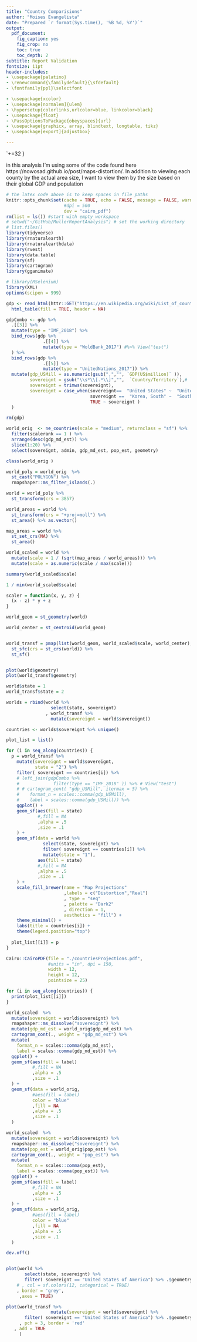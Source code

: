 ```yaml
---
title: "Country Comparisions"
author: "Moises Evangelista"
date: "Prepared `r format(Sys.time(), '%B %d, %Y')`"
output:
  pdf_document:
    fig_caption: yes
    fig_crop: no
    toc: true
    toc_depth: 2
subtitle: Report Validation
fontsize: 11pt
header-includes:
- \usepackage{palatino}
- \renewcommand{\familydefault}{\sfdefault}
- \fontfamily{ppl}\selectfont

- \usepackage{xcolor}
- \usepackage[normalem]{ulem}
- \hypersetup{colorlinks,urlcolor=blue, linkcolor=black}
- \usepackage{float}
- \PassOptionsToPackage{obeyspaces}{url}
- \usepackage{graphicx, array, blindtext, longtable, tikz}
- \usepackage[export]{adjustbox}

---
```



\makeatletter 
\begingroup \lccode`+=32 \lowercase
 {\endgroup \def\Url@ObeySp{\Url@Edit\Url@String{ }{+}}}
 \def\Url@space{\penalty\Url@sppen\ }
\makeatother


in this analysis I'm using some of the code found here https://nowosad.github.io/post/maps-distortion/. In addition to viewing each county by the actual area size, I want to view them by the size based on their global GDP and population

```r


# the latex code above is to keep spaces in file paths
knitr::opts_chunk$set(cache = TRUE, echo = FALSE, message = FALSE, warning = FALSE, include = FALSE,
                      #dpi = 500
                      dev = "cairo_pdf")
rm(list = ls()) #start with empty workspace
# setwd("~/GitHub/MullerReportAnalysis") # set the working directory
# list.files()
library(tidyverse)
library(rnaturalearth)
library(rnaturalearthdata)
library(rvest)
library(data.table)
library(sf)
library(cartogram)
library(gganimate)

# library(RSelenium)
library(XML)
options(scipen = 999)

```

```r


gdp <- read_html(httr::GET("https://en.wikipedia.org/wiki/List_of_countries_by_GDP_(nominal)", httr::user_agent("myagent"))) %>%
  html_table(fill = TRUE, header = NA)

gdpCombo <- gdp %>% 
  .[[3]] %>% 
  mutate(type = "IMF_2018") %>% 
  bind_rows(gdp %>% 
              .[[4]] %>% 
              mutate(type = "WoldBank_2017") #%>% View("test") 
  ) %>% 
  bind_rows(gdp %>% 
              .[[5]] %>% 
              mutate(type = "UnitedNations_2017")) %>% 
  mutate(gdp_USMill = as.numeric(gsub(",","", `GDP(US$million)` )),
         sovereignt = gsub("\\s*\\[.*\\]","",  `Country/Territory`),#    gsub("?[a-z]{1}/.*", "",),
         sovereignt = trimws(sovereignt),
         sovereignt = case_when(sovereignt==  "United States" ~  "United States of America",
                                sovereignt ==  "Korea, South" ~  "South Korea",
                                TRUE ~ sovereignt )
  ) 

rm(gdp)

world_orig  <- ne_countries(scale = "medium", returnclass = "sf") %>% 
  filter(scalerank == 1 ) %>% 
  arrange(desc(gdp_md_est)) %>% 
  slice(1:20) %>% 
  select(sovereignt, admin, gdp_md_est, pop_est, geometry)

class(world_orig )

world_poly = world_orig  %>% 
  st_cast("POLYGON") %>% 
  rmapshaper::ms_filter_islands(.)

world = world_poly %>% 
  st_transform(crs = 3857)

world_areas = world %>% 
  st_transform(crs = "+proj=moll") %>% 
  st_area() %>% as.vector()

map_areas = world %>% 
  st_set_crs(NA) %>% 
  st_area()

world_scaled = world %>% 
  mutate(scale = 1 / (sqrt(map_areas / world_areas))) %>% 
  mutate(scale = as.numeric(scale / max(scale)))

summary(world_scaled$scale)

1 / min(world_scaled$scale)

scaler = function(x, y, z) {
  (x - z) * y + z
}

world_geom = st_geometry(world)

world_center = st_centroid(world_geom)


world_transf = pmap(list(world_geom, world_scaled$scale, world_center), scaler) %>% 
  st_sfc(crs = st_crs(world)) %>% 
  st_sf()


plot(world$geometry)
plot(world_transf$geometry)

world$state = 1
world_transf$state = 2

worlds = rbind(world %>% 
                 select(state, sovereignt)
               , world_transf %>% 
                 mutate(sovereignt = world$sovereignt))

countries <- worlds$sovereignt %>% unique()

plot_list = list()

for (i in seq_along(countries)) {
  p = world_transf %>% 
    mutate(sovereignt = world$sovereignt,
           state = "2") %>% 
    filter( sovereignt == countries[i]) %>% 
    # left_join(gdpCombo %>% 
    #             filter(type == "IMF_2018" )) %>% # View("test")
    # # cartogram_cont( "gdp_USMill", itermax = 5) %>% 
    #    format_n = scales::comma(gdp_USMill),
    #    label = scales::comma(gdp_USMill)) %>% 
    ggplot() +
    geom_sf(aes(fill = state)
            #,fill = NA
            ,alpha = .5
            ,size = .1
    ) +
    geom_sf(data = world %>% 
              select(state, sovereignt) %>% 
              filter( sovereignt == countries[i]) %>% 
              mutate(state = "1"),
            aes(fill = state)
            #,fill = NA
            ,alpha = .5
            ,size = .1
    ) +
    scale_fill_brewer(name = "Map Projections"
                      ,labels = c("Distortion","Real")
                      , type = "seq"
                      , palette = "Dark2"
                      , direction = 1,
                      aesthetics = "fill") +
    theme_minimal() +
    labs(title = countries[i]) +
    theme(legend.position="top")
  
  plot_list[[i]] = p
}

Cairo::CairoPDF(file = "./countriesProjections.pdf",
                #units = "in", dpi = 150,
                width = 12, 
                height = 12, 
                pointsize = 25)

for (i in seq_along(countries)) {
  print(plot_list[[i]])
}

world_scaled  %>%
  mutate(sovereignt = world$sovereignt) %>%
  rmapshaper::ms_dissolve("sovereignt") %>%
  mutate(gdp_md_est = world_orig$gdp_md_est) %>%
  cartogram_cont(., weight = "gdp_md_est") %>%
  mutate(
    format_n = scales::comma(gdp_md_est),
    label = scales::comma(gdp_md_est)) %>%
  ggplot() +
  geom_sf(aes(fill = label)
          #,fill = NA
          ,alpha = .5
          ,size = .1
  ) +
  geom_sf(data = world_orig,
          #aes(fill = label)
          color = "blue"
          ,fill = NA
          ,alpha = .5
          ,size = .1
  )

world_scaled  %>%
  mutate(sovereignt = world$sovereignt) %>%
  rmapshaper::ms_dissolve("sovereignt") %>%
  mutate(pop_est = world_orig$pop_est) %>%
  cartogram_cont(., weight = "pop_est") %>%
  mutate(
    format_n = scales::comma(pop_est),
    label = scales::comma(pop_est)) %>%
  ggplot() +
  geom_sf(aes(fill = label)
          #,fill = NA
          ,alpha = .5
          ,size = .1
  ) +
  geom_sf(data = world_orig,
          #aes(fill = label)
          color = "blue"
          ,fill = NA
          ,alpha = .5
          ,size = .1
  )

dev.off()


plot(world %>% 
       select(state, sovereignt) %>% 
       filter( sovereignt == "United States of America") %>% .$geometry
    # , col = sf.colors(12, categorical = TRUE)
    , border = 'grey', 
     ,axes = TRUE)

plot(world_transf %>% 
                 mutate(sovereignt = world$sovereignt) %>% 
       filter( sovereignt == "United States of America") %>% .$geometry
     , pch = 3, border = 'red'
   , add = TRUE
     )

```